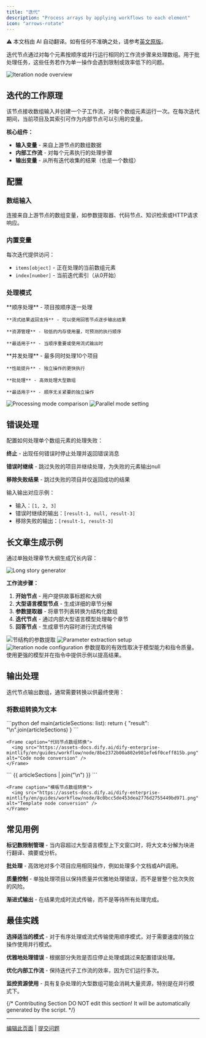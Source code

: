 ```yaml
---
title: "迭代"
description: "Process arrays by applying workflows to each element"
icon: "arrows-rotate"
---
```


<Note> ⚠️ 本文档由 AI 自动翻译。如有任何不准确之处，请参考[英文原版](/en/documentation/pages/nodes/iteration)。</Note>


迭代节点通过对每个元素按顺序或并行运行相同的工作流步骤来处理数组。用于批处理任务，这些任务若作为单一操作会遇到限制或效率低下的问题。

<Frame caption="迭代节点处理工作流">
  <img src="https://assets-docs.dify.ai/2025/04/5f3f124c16b9e3565853f125f7db0e32.png" alt="Iteration node overview" />
</Frame>

## 迭代的工作原理

该节点接收数组输入并创建一个子工作流，对每个数组元素运行一次。在每次迭代期间，当前项目及其索引可作为内部节点可以引用的变量。

**核心组件：**
- **输入变量** - 来自上游节点的数组数据
- **内部工作流** - 对每个元素执行的处理步骤
- **输出变量** - 从所有迭代收集的结果（也是一个数组）

## 配置

### 数组输入

连接来自上游节点的数组变量，如参数提取器、代码节点、知识检索或HTTP请求响应。

### 内置变量

每次迭代提供访问：
- `items[object]` - 正在处理的当前数组元素
- `index[number]` - 当前迭代索引（从0开始）

### 处理模式

<Tabs>
  <Tab title="顺序模式">
    **顺序处理** - 项目按顺序逐一处理
    
    **流式结果返回支持** - 可以使用回答节点逐步输出结果
    
    **资源管理** - 较低的内存使用量，可预测的执行顺序
    
    **最适用于** - 当顺序重要或使用流式输出时
  </Tab>
  
  <Tab title="并行模式">
    **并发处理** - 最多同时处理10个项目
    
    **性能提升** - 独立操作的更快执行
    
    **批处理** - 高效处理大型数组
    
    **最适用于** - 顺序无关紧要的独立操作
  </Tab>
</Tabs>

<Frame caption="顺序与并行处理比较">
  <img src="https://assets-docs.dify.ai/2024/12/2656dec26d6357556a280fcd69ccd9a7.png" alt="Processing mode comparison" />
</Frame>

<Frame caption="在迭代设置中启用并行模式">
  <img src="https://assets-docs.dify.ai/2024/12/516af5e7427fce9a58fa9d9b583230d4.png" alt="Parallel mode setting" />
</Frame>

## 错误处理

配置如何处理单个数组元素的处理失败：

**终止** - 出现任何错误时停止处理并返回错误消息

**错误时继续** - 跳过失败的项目并继续处理，为失败的元素输出null

**移除失败结果** - 跳过失败的项目并仅返回成功的结果

输入输出对应示例：
- 输入：`[1, 2, 3]`
- 错误时继续的输出：`[result-1, null, result-3]`
- 移除失败的输出：`[result-1, result-3]`

## 长文章生成示例

通过单独处理章节大纲生成冗长内容：

<Frame caption="长文章生成工作流">
  <img src="https://assets-docs.dify.ai/dify-enterprise-mintlify/en/guides/workflow/node/3a403551d48b178d0a41ce2a5748dd2d.png" alt="Long story generator" />
</Frame>

**工作流步骤：**

1. **开始节点** - 用户提供故事标题和大纲
2. **大型语言模型节点** - 生成详细的章节分解
3. **参数提取器** - 将章节列表转换为结构化数组
4. **迭代节点** - 通过内部大型语言模型处理每个章节
5. **回答节点** - 生成章节内容时进行流式传输

<Frame caption="故事输入的开始节点配置">
  <img src="https://assets-docs.dify.ai/dify-enterprise-mintlify/en/guides/workflow/node/3af1c2ed0df00f19e584bcf511302f55.png" alt="节结构的参数提取" />
  <img src="https://assets-docs.dify.ai/dify-enterprise-mintlify/en/guides/workflow/node/d3beee536ff3c35f4e1eb1ab610f35d7.png" alt="Parameter extraction setup" />
</Frame>

<Frame caption="通过大型语言模型处理的迭代配置">
  <img src="https://assets-docs.dify.ai/dify-enterprise-mintlify/en/guides/workflow/node/ac91582998868004b298afe2f04e5589.png" alt="Iteration node configuration" />
</Frame>

<Info>
  参数提取的有效性取决于模型能力和指令质量。使用更强的模型并在指令中提供示例以提高结果。
</Info>

## 输出处理

迭代节点输出数组，通常需要转换以供最终使用：

### 将数组转换为文本

<Tabs>
  <Tab title="使用代码节点">
    ```python
    def main(articleSections: list):
        return {
            "result": "\n".join(articleSections)
        }
    ```
    
    <Frame caption="代码节点数组转换">
      <img src="https://assets-docs.dify.ai/dify-enterprise-mintlify/en/guides/workflow/node/8be2372b00a802e981efe6f0ceff815b.png" alt="Code node conversion" />
    </Frame>
  </Tab>
  
  <Tab title="使用模板节点">
    ```
    {{ articleSections | join("\n") }}
    ```
    
    <Frame caption="模板节点数组转换">
      <img src="https://assets-docs.dify.ai/dify-enterprise-mintlify/en/guides/workflow/node/8c0bcc5de453dea2776d2755449bd971.png" alt="Template node conversion" />
    </Frame>
  </Tab>
</Tabs>

## 常见用例

**标记数限制管理** - 当内容超过大型语言模型上下文窗口时，将大文本分解为块进行翻译、摘要或分析。

**批处理** - 高效地对多个项目应用相同操作，例如处理多个文档或API调用。

**质量控制** - 单独处理项目以保持质量并优雅地处理错误，而不是冒整个批次失败的风险。

**渐进式输出** - 在结果完成时流式传输，而不是等待所有处理完成。

## 最佳实践

**选择适当的模式** - 对于有序处理或流式传输使用顺序模式，对于需要速度的独立操作使用并行模式。

**优雅地处理错误** - 根据部分失败是否应停止处理或跳过来配置错误处理。

**优化内部工作流** - 保持迭代子工作流的效率，因为它们运行多次。

**监控资源使用** - 具有复杂处理的大型数组可能会消耗大量资源，特别是在并行模式下。

{/*
Contributing Section
DO NOT edit this section!
It will be automatically generated by the script.
*/}

---

[编辑此页面](https://github.com/langgenius/dify-docs/edit/main/zh-hans/documentation/pages/nodes/iteration.mdx) | [提交问题](https://github.com/langgenius/dify-docs/issues/new?template=docs.yml)

